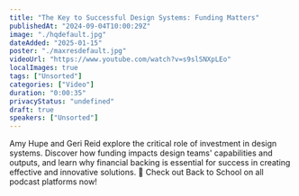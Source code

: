 ```yaml
---
title: "The Key to Successful Design Systems: Funding Matters"
publishedAt: "2024-09-04T10:00:29Z"
image: "./hqdefault.jpg"
dateAdded: "2025-01-15"
poster: "./maxresdefault.jpg"
videoUrl: "https://www.youtube.com/watch?v=s9slSNXpLEo"
localImages: true
tags: ["Unsorted"]
categories: ["Video"]
duration: "0:00:35"
privacyStatus: "undefined"
draft: true
speakers: ["Unsorted"]
---
```

Amy Hupe and Geri Reid explore the critical role of investment in design systems. Discover how funding impacts design teams' capabilities and outputs, and learn why financial backing is essential for success in creating effective and innovative solutions.
👏 Check out Back to School on all podcast platforms now!
